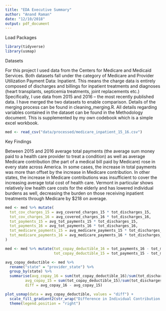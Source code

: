 ```yaml
---
title: "EDA Executive Summary"
author: "Anand Raman"
date: "12/10/2018"
output: pdf_document
---
```


####### Load Packages
```r
library(tidyverse)
library(usmap)
```

######## Datasets
For this project I used data from the Centers for Medicare and Medicaid Services. Both datasets fall under the category of Medicare and Provider Utilization Payment Data: Inpatient. This means the charge data is entirely composed of discharges and billings for inpatient treatments and diagnoses (heart transplants, septicemia treatments, joint replacements etc.) Specifically, I use data from 2015 and 2016 -- the most recently published data. I have merged the two datasets to enable comparison. Details of the merging process can be found in cleaning_merging.R. All details regarding variables contained in the dataset can be found in the Methodology document. This is supplemented by my own codebook which is a simple excel workbook. 

```r
med <- read_csv("data/processed/medicare_inpatient_15_16.csv")
```

####### Key Findings

Between 2015 and 2016 average total payments (the average sum money paid to a health care provider to treat a condition) as well as average Medicare contribution (the part of a medical bill paid by Medicare) rose in every state across America. In some cases, the increase in total payments was more than offset by the increase in Medicare contribution. In other states, the increase in Medicare contributions was insufficient to cover the increasing average total cost of health care. Vermont in particular shows relatively low health care costs for the elderly and has lowered individual burdens as well, decreasing the burden on those receiving inpatient treatments through Medicare by $218 on average. 

```r

med <- med %>% mutate(
  tot_cov_charges_15 = avg_covered_charges_15 * tot_discharges_15,
  tot_cov_charges_16 = avg_covered_charges_16 * tot_discharges_16,
  tot_payments_15 = avg_tot_payments_15 * tot_discharges_15,
  tot_payments_16 = avg_tot_payments_16 * tot_discharges_16,
  tot_medicare_payments_15 = avg_medicare_payments_15 * tot_discharges_15,
  tot_medicare_payments_16 = avg_medicare_payments_16 * tot_discharges_16
)

med <- med %>% mutate(tot_copay_deductible_16 = tot_payments_16 - tot_medicare_payments_16,
                      tot_copay_deductible_15 = tot_payments_15 - tot_medicare_payments_15)

avg_copay_deductible <- med %>% 
  rename("state" = "provider_state") %>% 
  group_by(state) %>% 
  summarise(avg_copay_16 = sum(tot_copay_deductible_16)/sum(tot_discharges_16),
         avg_copay_15 = sum(tot_copay_deductible_15)/sum(tot_discharges_15),
         diff = avg_copay_16 - avg_copay_15)
```

```r
plot_usmap(data = avg_copay_deductible, values = "diff") +
  scale_fill_gradient2(str_wrap("Difference in Individual Contribution 2015-16", 15)) +
  theme(legend.position = "right")
```